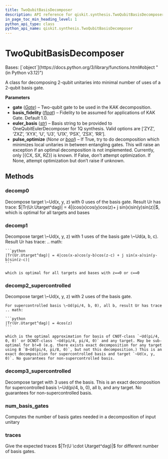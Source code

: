 ```yaml
---
title: TwoQubitBasisDecomposer
description: API reference for qiskit.synthesis.TwoQubitBasisDecomposer
in_page_toc_min_heading_level: 1
python_api_type: class
python_api_name: qiskit.synthesis.TwoQubitBasisDecomposer
---
```


# TwoQubitBasisDecomposer

<Class id="qiskit.synthesis.TwoQubitBasisDecomposer" github="https://github.com/qiskit/qiskit/tree/stable/0.46/qiskit/synthesis/two_qubit/two_qubit_decompose.py" signature="qiskit.synthesis.TwoQubitBasisDecomposer(gate, basis_fidelity=1.0, euler_basis='U', pulse_optimize=None)">
  Bases: [`object`](https://docs.python.org/3/library/functions.html#object "(in Python v3.12)")

  A class for decomposing 2-qubit unitaries into minimal number of uses of a 2-qubit basis gate.

  **Parameters**

  *   **gate** ([*Gate*](qiskit.circuit.Gate "qiskit.circuit.Gate")) – Two-qubit gate to be used in the KAK decomposition.
  *   **basis\_fidelity** ([*float*](https://docs.python.org/3/library/functions.html#float "(in Python v3.12)")) – Fidelity to be assumed for applications of KAK Gate. Default 1.0.
  *   **euler\_basis** ([*str*](https://docs.python.org/3/library/stdtypes.html#str "(in Python v3.12)")) – Basis string to be provided to OneQubitEulerDecomposer for 1Q synthesis. Valid options are \[‘ZYZ’, ‘ZXZ’, ‘XYX’, ‘U’, ‘U3’, ‘U1X’, ‘PSX’, ‘ZSX’, ‘RR’].
  *   **pulse\_optimize** (*None or* [*bool*](https://docs.python.org/3/library/functions.html#bool "(in Python v3.12)")) – If True, try to do decomposition which minimizes local unitaries in between entangling gates. This will raise an exception if an optimal decomposition is not implemented. Currently, only \[\{CX, SX, RZ}] is known. If False, don’t attempt optimization. If None, attempt optimization but don’t raise if unknown.

  ## Methods

  ### decomp0

  <Function id="qiskit.synthesis.TwoQubitBasisDecomposer.decomp0" name="decomp0" signature="static decomp0(target)">
    Decompose target \~Ud(x, y, z) with 0 uses of the basis gate. Result Ur has trace: $|Tr(Ur.Utarget^dag)| = 4|(cos(x)cos(y)cos(z)+ j sin(x)sin(y)sin(z)|$, which is optimal for all targets and bases
  </Function>

  ### decomp1

  <Function id="qiskit.synthesis.TwoQubitBasisDecomposer.decomp1" name="decomp1" signature="decomp1(target)">
    Decompose target \~Ud(x, y, z) with 1 uses of the basis gate \~Ud(a, b, c). Result Ur has trace: .. math:

    ```python
    |Tr(Ur.Utarget^dag)| = 4|cos(x-a)cos(y-b)cos(z-c) + j sin(x-a)sin(y-b)sin(z-c)|
    ```

    which is optimal for all targets and bases with z==0 or c==0
  </Function>

  ### decomp2\_supercontrolled

  <Function id="qiskit.synthesis.TwoQubitBasisDecomposer.decomp2_supercontrolled" name="decomp2_supercontrolled" signature="decomp2_supercontrolled(target)">
    Decompose target \~Ud(x, y, z) with 2 uses of the basis gate.

    For supercontrolled basis \~Ud(pi/4, b, 0), all b, result Ur has trace .. math:

    ```python
    |Tr(Ur.Utarget^dag)| = 4cos(z)
    ```

    which is the optimal approximation for basis of CNOT-class `~Ud(pi/4, 0, 0)` or DCNOT-class `~Ud(pi/4, pi/4, 0)` and any target. May be sub-optimal for b!=0 (e.g. there exists exact decomposition for any target using B `B~Ud(pi/4, pi/8, 0)`, but not this decomposition.) This is an exact decomposition for supercontrolled basis and target `~Ud(x, y, 0)`. No guarantees for non-supercontrolled basis.
  </Function>

  ### decomp3\_supercontrolled

  <Function id="qiskit.synthesis.TwoQubitBasisDecomposer.decomp3_supercontrolled" name="decomp3_supercontrolled" signature="decomp3_supercontrolled(target)">
    Decompose target with 3 uses of the basis. This is an exact decomposition for supercontrolled basis \~Ud(pi/4, b, 0), all b, and any target. No guarantees for non-supercontrolled basis.
  </Function>

  ### num\_basis\_gates

  <Function id="qiskit.synthesis.TwoQubitBasisDecomposer.num_basis_gates" name="num_basis_gates" signature="num_basis_gates(unitary)">
    Computes the number of basis gates needed in a decomposition of input unitary
  </Function>

  ### traces

  <Function id="qiskit.synthesis.TwoQubitBasisDecomposer.traces" name="traces" signature="traces(target)">
    Give the expected traces $|Tr(U \cdot Utarget^dag)|$ for different number of basis gates.
  </Function>
</Class>

